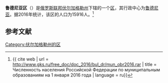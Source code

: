 {{Infobox Settlement
| official_name = 鲁德尼亚区
| native_name = Руднянский район
| image_flag = 
| image_shield = 
| image_map =  Volgogradskaya_oblast_Rudnyansky_rayon.png 
| settlement_type = [[区_(苏联)|区]]
| subdivision_type = [[国家|国家]]
| subdivision_type1 = [[州_(俄罗斯)|州]]
| subdivision_name = {{RUS}}
| subdivision_name1 = [[伏尔加格勒州|伏尔加格勒州]]
| seat_type = 行政中心
| seat = [[鲁德尼亚_(伏尔加格勒州)|鲁德尼亚]]
| population_as_of=2016
| population_footnotes = <ref name=stat />
| population_total = 15916
| timezone = [[莫斯科时间|MSK]]
| utc_offset = +3
}}
'''鲁德尼亚区'''（{{lang-ru|Руднянский район}}）是[[俄罗斯联邦|俄罗斯联邦]][[伏尔加格勒州|伏尔加格勒州]]下辖的一个[[区_(苏联)|区]]，其行政中心为[[鲁德尼亚_(伏尔加格勒州)|鲁德尼亚]]。据2016年统计，该区的人口为15916人。<ref name=stat>{{ cite web | url = http://www.gks.ru/free_doc/doc_2016/bul_dr/mun_obr2016.rar | title = Численность населения Российской Федерации по муниципальным образованиям на 1 января 2016 года | language = ru}}</ref>

== 参考文献 ==
{{reflist}}

{{Russia-stub}}

[[Category:伏尔加格勒州的区|Category:伏尔加格勒州的区]]